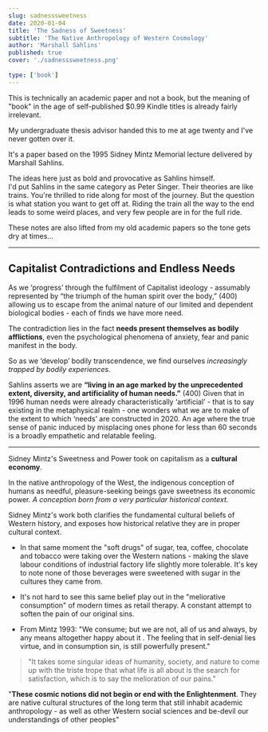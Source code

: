 ```yaml
---
slug: sadnesssweetness
date: 2020-01-04
title: 'The Sadness of Sweetness'
subtitle: 'The Native Anthropology of Western Cosmology'
author: 'Marshall Sahlins'
published: true
cover: './sadnesssweetness.png'
 
type: ['book']
---
```


This is technically an academic paper <Tooltip tiptext="I even had to spend three minutes making a fake book cover for it. Sorry it's ugly.">and not a book</Tooltip>, but the meaning of "book" in the age of self-published $0.99 Kindle titles is already fairly irrelevant.

My undergraduate thesis advisor handed this to me at age twenty and I've never gotten over it. 

It's a paper based on the 1995 Sidney Mintz Memorial lecture delivered by <a to='https://en.wikipedia.org/wiki/Marshall_Sahlins'>Marshall Sahlins</a>.

The ideas here just as bold and provocative as Sahlins himself.  
I'd put Sahlins in the same category as <a to="">Peter Singer</a>.  Their theories are like trains.  You're thrilled to ride along for most of the journey. But the question is what station you want to get off at. Riding the train all the way to the end <a to="">leads to some weird places</a>, and very few people are in for the full ride.

These notes are also lifted from my old academic papers so the tone gets dry at times...

---
## Capitalist Contradictions and Endless Needs

As we ‘progress’ through the fulfilment of Capitalist ideology - assumably represented by “the triumph of the human spirit over the body,” (400) allowing us to escape from the animal nature of our limited and dependent biological bodies - each of finds we have more need.

The contradiction lies in the fact **needs present themselves as bodily afflictions**, even the psychological phenomena of anxiety, fear and panic manifest in the body.  

So as we ‘develop’ bodily transcendence, we find ourselves _increasingly trapped by bodily experiences._

Sahlins asserts we are **“living in an age marked by the unprecedented extent, diversity, and artificiality of human needs.”** (400)
Given that in 1996 human needs were already characteristically ‘artificial’ - that is to say existing in the metaphysical realm - one wonders what we are to make of the extent to which ‘needs’ are constructed in 2020. An age where the true sense of panic induced by misplacing ones phone for less than 60 seconds is a broadly empathetic and relatable feeling.

---

Sidney Mintz's <a to="">Sweetness and Power</a> took on capitalism as a __cultural economy__.

In the native anthropology of the West, the indigenous conception of humans as needful, pleasure-seeking beings gave sweetness its economic power. *A conception born from a very particular historical context.*

Sidney Mintz's work both clarifies the fundamental cultural beliefs of Western history, and exposes how historical relative they are in proper cultural context.

- In that same moment the "soft drugs" of sugar, tea, coffee, chocolate and tobacco were taking over the Western nations - making the slave labour conditions of industrial factory life slightly more tolerable. It's key to note none of those beverages were sweetened with sugar in the cultures they came from.

- It's not hard to see this same belief play out in the "meliorative consumption" of modern times as retail therapy. A constant attempt to soften the pain of our original sins.

- From Mintz 1993: "We consume; but we are not, all of us and always, by any means altogether happy about it . The feeling that in self-denial lies virtue, and in consumption sin, is still powerfully present."

> "It takes some singular ideas of humanity, society, and nature to come up with the triste trope that what life is all about is the search for satisfaction, which is to say the melioration of our pains."

"**These cosmic notions did not begin or end with the Enlightenment**. They are native cultural structures of the long term that still inhabit academic anthropology - as well as other Western social sciences and be-devil our understandings of other peoples"







